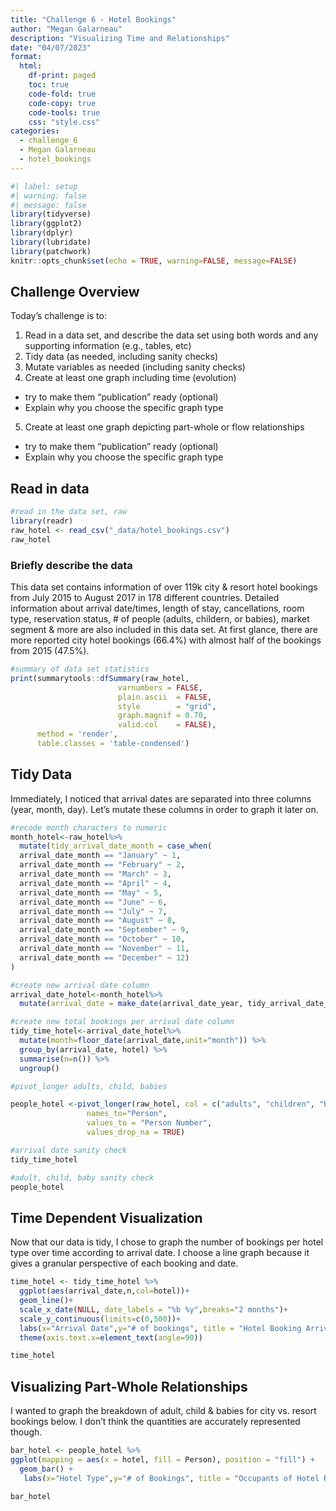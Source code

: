 ```yaml
---
title: "Challenge 6 - Hotel Bookings"
author: "Megan Galarneau"
description: "Visualizing Time and Relationships"
date: "04/07/2023"
format:
  html:
    df-print: paged
    toc: true
    code-fold: true
    code-copy: true
    code-tools: true
    css: "style.css"
categories:
  - challenge_6
  - Megan Galarneau
  - hotel_bookings
---
```


```r
#| label: setup
#| warning: false
#| message: false
library(tidyverse)
library(ggplot2)
library(dplyr)
library(lubridate)
library(patchwork)
knitr::opts_chunk$set(echo = TRUE, warning=FALSE, message=FALSE)
```

## Challenge Overview

Today's challenge is to:

1)  Read in a data set, and describe the data set using both words and any supporting information (e.g., tables, etc)
2)  Tidy data (as needed, including sanity checks)
3)  Mutate variables as needed (including sanity checks)
4)  Create at least one graph including time (evolution)

-   try to make them "publication" ready (optional)
-   Explain why you choose the specific graph type

5)  Create at least one graph depicting part-whole or flow relationships

-   try to make them "publication" ready (optional)
-   Explain why you choose the specific graph type

## Read in data

```r
#read in the data set, raw
library(readr)
raw_hotel <- read_csv("_data/hotel_bookings.csv")
raw_hotel
```

### Briefly describe the data

This data set contains information of over 119k city & resort hotel bookings from July 2015 to August 2017 in 178 different countries. Detailed information about arrival date/times, length of stay, cancellations, room type, reservation status, # of people (adults, childern, or babies), market segment & more are also included in this data set. At first glance, there are more reported city hotel bookings (66.4%) with almost half of the bookings from 2015 (47.5%).


```r
#summary of data set statistics
print(summarytools::dfSummary(raw_hotel,
                        varnumbers = FALSE,
                        plain.ascii  = FALSE, 
                        style        = "grid", 
                        graph.magnif = 0.70, 
                        valid.col    = FALSE),
      method = 'render',
      table.classes = 'table-condensed')
```

## Tidy Data

Immediately, I noticed that arrival dates are separated into three columns (year, month, day). Let's mutate these columns in order to graph it later on.


```r
#recode month characters to numeric
month_hotel<-raw_hotel%>%
  mutate(tidy_arrival_date_month = case_when(
  arrival_date_month == "January" ~ 1,
  arrival_date_month == "February" ~ 2,
  arrival_date_month == "March" ~ 3,
  arrival_date_month == "April" ~ 4,
  arrival_date_month == "May" ~ 5,
  arrival_date_month == "June" ~ 6,
  arrival_date_month == "July" ~ 7,
  arrival_date_month == "August" ~ 8,
  arrival_date_month == "September" ~ 9,
  arrival_date_month == "October" ~ 10,
  arrival_date_month == "November" ~ 11,
  arrival_date_month == "December" ~ 12)
)

#create new arrival date column
arrival_date_hotel<-month_hotel%>%
  mutate(arrival_date = make_date(arrival_date_year, tidy_arrival_date_month, arrival_date_day_of_month))

#create new total bookings per arrival date column
tidy_time_hotel<-arrival_date_hotel%>%
  mutate(month=floor_date(arrival_date,unit="month")) %>%
  group_by(arrival_date, hotel) %>%
  summarise(n=n()) %>%
  ungroup()

#pivot_longer adults, child, babies

people_hotel <-pivot_longer(raw_hotel, col = c("adults", "children", "babies"),
                 names_to="Person",
                 values_to = "Person Number",
                 values_drop_na = TRUE)

#arrival date sanity check
tidy_time_hotel

#adult, child, baby sanity check
people_hotel
```

## Time Dependent Visualization

Now that our data is tidy, I chose to graph the number of bookings per hotel type over time according to arrival date. I choose a line graph because it gives a granular perspective of each booking and date.


```r

time_hotel <- tidy_time_hotel %>%
  ggplot(aes(arrival_date,n,col=hotel))+
  geom_line()+
  scale_x_date(NULL, date_labels = "%b %y",breaks="2 months")+
  scale_y_continuous(limits=c(0,500))+
  labs(x="Arrival Date",y="# of bookings", title = "Hotel Booking Arrival Dates over Time")+
  theme(axis.text.x=element_text(angle=90))

time_hotel


```

## Visualizing Part-Whole Relationships

I wanted to graph the breakdown of adult, child & babies for city vs. resort bookings below. I don't think the quantities are accurately represented though.

```r
bar_hotel <- people_hotel %>%
ggplot(mapping = aes(x = hotel, fill = Person), position = "fill") + 
  geom_bar() +
   labs(x="Hotel Type",y="# of Bookings", title = "Occupants of Hotel Rooms by Type")

bar_hotel
```


